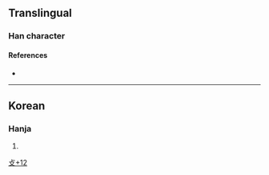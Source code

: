 {{character info}}
==Translingual==

===Han character===
{{Han char|rn=66|rad=攴|as=12|sn=16|four=|canj=TROK,XTROK|ids=⿰善攵}}

====References====
* {{Han ref|kx=0475.321|dj=0830.251|hdz=21477.030|uh=657E|ud=25982}}

----

==Korean==

===Hanja===
{{ko-hanja|hangeul=[[선]]|eumhun=|rv=seon|mr=sŏn|y=sen}}

# {{rfdef|ko|sort=攴12}}

[[Category:Korean-only CJKV Characters|攴+12]]